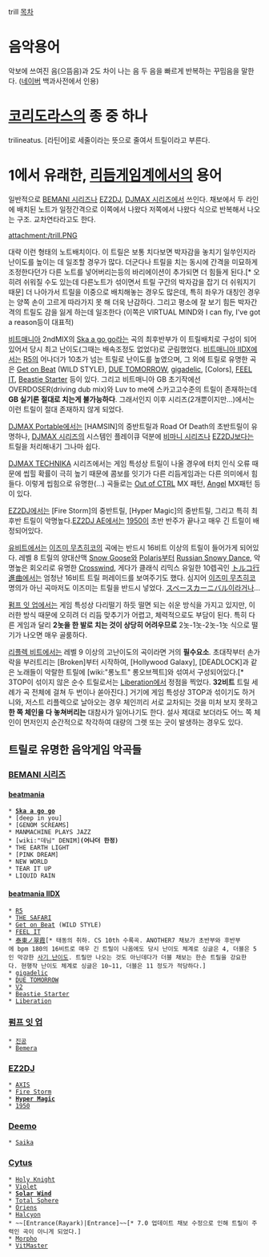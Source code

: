 trill
[[목차]]
= 음악용어 =
악보에 쓰여진 음(으뜸음)과 2도 차이 나는 음 두 음을 빠르게 반복하는 꾸밈음을 말한다. ([[네이버]] 백과사전에서 인용)
= [[코리도라스]]의 종 중 하나 =
trilineatus. [라틴어]로 세줄이라는 뜻으로 줄여서 트릴이라고 부른다.
= 1에서 유래한, [[리듬게임]]계에서의 용어 =
일반적으로 [[BEMANI 시리즈]]나 [[EZ2DJ]], [[DJMAX 시리즈]]에서 쓰인다. 채보에서 두 라인에 배치된 노트가 일정간격으로 이쪽에서 나왔다 저쪽에서 나왔다 식으로 반복해서 나오는 구조. 교차연타라고도 한다.

attachment:/trill.PNG

대략 이런 형태의 노트배치이다. 이 트릴은 보통 치다보면 박자감을 놓치기 일쑤인지라 난이도를 높이는 데 일조할 경우가 많다. 더군다나 트릴을 치는 동시에 간격을 미묘하게 조정한다던가 다른 노트를 넣어버리는등의 바리에이션이 추가되면 더 힘들게 된다.[* 오히려 쉬워질 수도 있는데 다른노트가 섞이면서 트릴 구간의 박자감을 잡기 더 쉬워지기 때문] 더 나아가서 트릴을 이중으로 배치해놓는 경우도 많은데, 특히 좌우가 대칭인 경우는 양쪽 손이 고르게 따라가지 못 해 더욱 난감하다. 그리고 평소에 잘 보기 힘든 박자간격의 트릴도 감을 잃게 하는데 일조한다 (이쪽은 VIRTUAL MIND와 I can fly, I've got a reason등이 대표적)

[[비트매니아]] 2ndMIX의 [[Ska a go go]]라는 곡의 최후반부가 이 트릴배치로 구성이 되어 있어서 당시 최고 난이도(그때는 배속조정도 없었다)로 군림했었다. [[비트매니아 IIDX]]에서는 [[R5]]의 어나더가 10초가 넘는 트릴로 난이도를 높였으며, 그 외에 트릴로 유명한 곡은 [[Get on Beat]] (WILD STYLE), [[DUE TOMORROW]], [[gigadelic]], [Colors], [[FEEL IT]], [[Beastie Starter]] 등이 있다. 그리고 비트매니아 GB 초기작에선 OVERDOSER(driving dub mix)와 Luv to me에 스카고고수준의 트릴이 존재하는데 '''GB 실기론 절대로 치는게 불가능하다'''. 그래서인지 이후 시리즈(2개뿐이지만...)에서는 이런 트릴이 절대 존재하지 않게 되었다.

[[DJMAX Portable]]에서는 [HAMSIN]의 중반트릴과 Road Of Death의 초반트릴이 유명하나, [[DJMAX 시리즈]]의 시스템인 플레이큐 덕분에 [[비마니 시리즈]]나 [[EZ2DJ]]보다는 트릴을 처리해내기 그나마 쉽다.

[[DJMAX TECHNIKA]] 시리즈에서는 게임 특성상 트릴이 나올 경우에 터치 인식 오류 때문에 씹힐 확률이 극히 높기 때문에 콤보를 잇기가 다른 리듬게임과는 다른 의미에서 힘들다. 이렇게 씹힘으로 유명한(...) 곡들로는 [[Out of CTRL]] MX 패턴, [[Angel]] MX패턴 등이 있다.

[[EZ2DJ]]에서는 [Fire Storm]의 중반트릴, [Hyper Magic]의 중반트릴, 그리고 특히 최후반 트릴이 악명높다.[[EZ2DJ AE]]에서는 [[1950]]이 초반 반주가 끝나고 매우 긴 트릴이 배정되어있다.

[[유비트]]에서는 [[이즈미 무츠히코]]의 곡에는 반드시 16비트 이상의 트릴이 들어가게 되어있다. 레벨 8 트릴의 양대산맥 [[Snow Goose]]와 [[Polaris]]부터 [[Russian Snowy Dance]], 악명높은 회오리로 유명한 [[Crosswind]], 게다가 클래식 리믹스 유일한 10렙곡인 [[トルコ行進曲]]에서는 엄청난 16비트 트릴 퍼레이드를 보여주기도 했다. 심지어 [[이즈미 무츠히코]] 명의가 아닌 곡마저도 이즈미는 트릴을 반드시 넣었다. [[スペースカーニバル]]이라거나...

[[펌프 잇 업]]에서는 게임 특성상 다리떨기 하듯 떨면 되는 쉬운 방식을 가지고 있지만, 이러한 방식 때문에 오히려 더 리듬 맞추기가 어렵고, 체력적으로도 부담이 된다. 특히 다른 게임과 달리 '''2놋을 한 발로 치는 것이 상당히 어려우므로''' 2놋-1놋-2놋-1놋 식으로 떨기가 나오면 매우 골룸하다.

[[리플렉 비트]]에서는 레벨 9 이상의 고난이도의 곡이라면 거의 '''필수요소'''. 초대작부터 손가락을 부러트리는 [Broken]부터 시작하여, [Hollywood Galaxy], [DEADLOCK]과 같은 노래들이 악랄한 트릴에 [wiki:"롱노트" 롱오브젝트]와 섞여서 구성되어있다.[* 3TOP이 섞이지 않은 순수 트릴로서는 [[Liberation#s-2|Liberation]]에서 정점을 찍었다. '''32비트''' 트릴 세례가 곡 전체에 걸쳐 두 번이나 쏟아진다.] 거기에 게임 특성상 3TOP과 섞이기도 하거니와, 저스트 리플렉으로 날아오는 경우 체인끼리 서로 교차되는 것을 미처 보지 못하고 '''한 쪽 체인을 다 놓쳐버리는''' 대참사가 일어나기도 한다. 설사 제대로 보더라도 어느 쪽 체인이 먼저인지 순간적으로 착각하여 대량의 그렛 또는 굿이 발생하는 경우도 있다.
== 트릴로 유명한 음악게임 악곡들 ==
=== [[BEMANI 시리즈]] ===
==== [[beatmania]] ====
 * '''[[Ska a go go]]'''
 * [deep in you]
 * [GENOM SCREAMS]
 * MANMACHINE PLAYS JAZZ
 * [wiki:"데님" DENIM]'''(어나더 한정)'''
 * THE EARTH LIGHT
 * [PINK DREAM]
 * NEW WORLD
 * TEAR IT UP
 * LIQUID RAIN
==== [[beatmania IIDX]] ====
 * [[R5]]
 * [[THE SAFARI]]
 * [[Get on Beat]] (WILD STYLE)
 * [[FEEL IT]]
 * [[泰東ノ翠霞]][* 태동의 취하. CS 10th 수록곡. ANOTHER7 채보가 초반부와 후반부에 bpm 180의 16비트로 매우 긴 트릴이 나옴에도 당시 난이도 체계로 싱글은 4, 더블은 5인 막강한 [[사기 난이도]]. 트릴만 나오는 것도 아닌데다가 더블 채보는 한손 트릴을 강요한다. 현행작 난이도 체계로 싱글은 10~11, 더블은 11 정도가 적당하다.]
 * [[gigadelic]]
 * [[DUE TOMORROW]]
 * [[V2(BEMANI 시리즈)|V2]]
 * [[Beastie Starter]]
 * [[Liberation]]
=== [[펌프 잇 업]] ===
 * [[진공]]
 * [[Bemera]]
=== [[EZ2DJ]] ===
 * [[AXIS]]
 * [[Fire Storm]]
 * '''[[Hyper Magic]]'''
 * [[1950]]
=== [[Deemo]] ===
 * [[Saika]]

=== [[Cytus]] ===
 * [[Holy Knight]]
 * [[Violet]]
 * '''[[Solar Wind]]'''
 * [[Total Sphere]]
 * [[Oriens]]
 * [[Halcyon]]
 * ~~[Entrance(Rayark)|Entrance]~~[* 7.0 업데이트 채보 수정으로 인해 트릴이 주력인 곡이 아니게 되었다.]
 * [[Morpho]]
 * [[VitMaster]]
